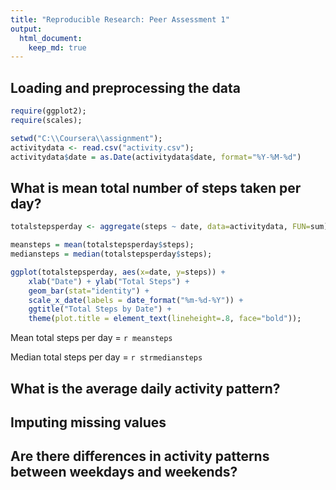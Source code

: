 ```yaml
---
title: "Reproducible Research: Peer Assessment 1"
output: 
  html_document:
    keep_md: true
---
```


## Loading and preprocessing the data
```r
require(ggplot2);
require(scales);

setwd("C:\\Coursera\\assignment");
activitydata <- read.csv("activity.csv");
activitydata$date = as.Date(activitydata$date, format="%Y-%M-%d")
```

## What is mean total number of steps taken per day?

```r
totalstepsperday <- aggregate(steps ~ date, data=activitydata, FUN=sum);

meansteps = mean(totalstepsperday$steps);
mediansteps = median(totalstepsperday$steps);

ggplot(totalstepsperday, aes(x=date, y=steps)) +
    xlab("Date") + ylab("Total Steps") + 
    geom_bar(stat="identity") +
    scale_x_date(labels = date_format("%m-%d-%Y")) +
    ggtitle("Total Steps by Date") +
    theme(plot.title = element_text(lineheight=.8, face="bold"));

```

Mean total steps per day = `r meansteps`

Median total steps per day = `r strmediansteps`

## What is the average daily activity pattern?



## Imputing missing values



## Are there differences in activity patterns between weekdays and weekends?

